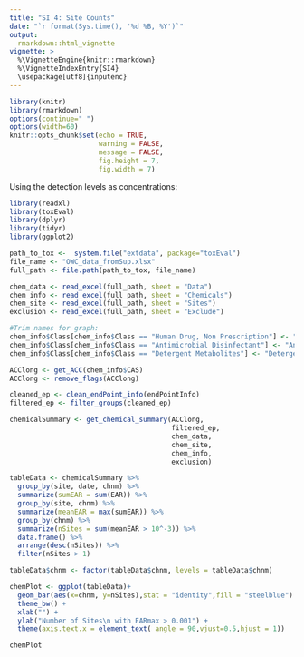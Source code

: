 ```yaml
---
title: "SI 4: Site Counts"
date: "`r format(Sys.time(), '%d %B, %Y')`"
output: 
  rmarkdown::html_vignette
vignette: >
  %\VignetteEngine{knitr::rmarkdown}
  %\VignetteIndexEntry{SI4}
  \usepackage[utf8]{inputenc}
---
```



```r
library(knitr)
library(rmarkdown)
options(continue=" ")
options(width=60)
knitr::opts_chunk$set(echo = TRUE,
                      warning = FALSE,
                      message = FALSE,
                      fig.height = 7,
                      fig.width = 7)
```

Using the detection levels as concentrations:


```r
library(readxl)
library(toxEval)
library(dplyr)
library(tidyr)
library(ggplot2)

path_to_tox <-  system.file("extdata", package="toxEval")
file_name <- "OWC_data_fromSup.xlsx"
full_path <- file.path(path_to_tox, file_name)

chem_data <- read_excel(full_path, sheet = "Data")
chem_info <- read_excel(full_path, sheet = "Chemicals") 
chem_site <- read_excel(full_path, sheet = "Sites")
exclusion <- read_excel(full_path, sheet = "Exclude")

#Trim names for graph:
chem_info$Class[chem_info$Class == "Human Drug, Non Prescription"] <- "Human Drug"
chem_info$Class[chem_info$Class == "Antimicrobial Disinfectant"] <- "Antimicrobial"
chem_info$Class[chem_info$Class == "Detergent Metabolites"] <- "Detergent"

ACClong <- get_ACC(chem_info$CAS)
ACClong <- remove_flags(ACClong)

cleaned_ep <- clean_endPoint_info(endPointInfo)
filtered_ep <- filter_groups(cleaned_ep)

chemicalSummary <- get_chemical_summary(ACClong,
                                        filtered_ep,
                                        chem_data, 
                                        chem_site, 
                                        chem_info,
                                        exclusion)

tableData <- chemicalSummary %>%
  group_by(site, date, chnm) %>% 
  summarize(sumEAR = sum(EAR)) %>%
  group_by(site, chnm) %>%
  summarize(meanEAR = max(sumEAR)) %>%
  group_by(chnm) %>%
  summarize(nSites = sum(meanEAR > 10^-3)) %>%
  data.frame() %>%
  arrange(desc(nSites)) %>%
  filter(nSites > 1)

tableData$chnm <- factor(tableData$chnm, levels = tableData$chnm)

chemPlot <- ggplot(tableData)+
  geom_bar(aes(x=chnm, y=nSites),stat = "identity",fill = "steelblue") +
  theme_bw() +
  xlab("") +
  ylab("Number of Sites\n with EARmax > 0.001") +
  theme(axis.text.x = element_text( angle = 90,vjust=0.5,hjust = 1)) 

chemPlot

```